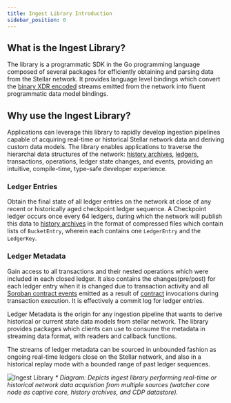 ```yaml
---
title: Ingest Library Introduction
sidebar_position: 0
---
```


## What is the Ingest Library?

The library is a programmatic SDK in the Go programming language composed of several packages for efficiently obtaining and parsing data from the Stellar network. It provides language level bindings which convert the [binary XDR encoded](https://developers.stellar.org/docs/learn/encyclopedia/data-format/xdr) streams emitted from the network into fluent programmatic data model bindings.

## Why use the Ingest Library?

Applications can leverage this library to rapidly develop ingestion pipelines capable of acquiring real-time or historical Stellar network data and deriving custom data models. The library enables applications to traverse the hierarchal data structures of the network: [history archives](https://developers.stellar.org/docs/validators/admin-guide/environment-preparation#history-archives), [ledgers](https://developers.stellar.org/docs/learn/fundamentals/stellar-data-structures/ledgers), transactions, operations, ledger state changes, and events, providing an intuitive, compile-time, type-safe developer experience.

### Ledger Entries

Obtain the final state of all ledger entries on the network at close of any recent or historically aged checkpoint ledger sequence. A Checkpoint ledger occurs once every 64 ledgers, during which the network will publish this data to [history archives](https://developers.stellar.org/docs/validators/admin-guide/environment-preparation#history-archives) in the format of compressed files which contain lists of `BucketEntry`, wherein each contains one `LedgerEntry` and the `LedgerKey`.

### Ledger Metadata

Gain access to all transactions and their nested operations which were included in each closed ledger. It also contains the changes(pre/post) for each ledger entry when it is changed due to transaction activity and all [Soroban contract events](https://developers.stellar.org/docs/learn/encyclopedia/contract-development/events) emitted as a result of [contract](https://developers.stellar.org/docs/learn/fundamentals/stellar-data-structures/contracts) invocations during transaction execution. It is effectively a commit log for ledger entries.

Ledger Metadata is the origin for any ingestion pipeline that wants to derive historical or current state data models from stellar network. The library provides packages which clients can use to consume the metadata in streaming data format, with readers and callback functions.

The streams of ledger metadata can be sourced in unbounded fashion as ongoing real-time ledgers close on the Stellar network, and also in a historical replay mode with a bounded range of past ledger sequences.

![Ingest Library](/assets/ingest_lib.png) _\* Diagram: Depicts ingest library performing real-time or historical network data acquistion from multiple sources (watcher core node as captive core, history archives, and CDP datastore)._
